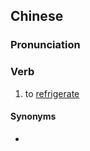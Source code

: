 ==Chinese==
{{zh-forms}}

===Pronunciation===
{{zh-pron
|m=zhìlěng
|cat=n
}}

===Verb===
{{zh-noun}}

# to [[refrigerate]]

====Synonyms====
* {{zh-l|製冷}}